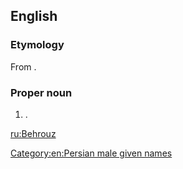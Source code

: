 ==English==

===Etymology===
From {{etyl|fa|en}} {{term|بهروز|tr=Behruz|lang=fa}}.

===Proper noun===
{{en-proper noun}}

# {{non-gloss definition|A transliteration of a Persian male [[given name]]}}.

[[Category:en:Persian male given names]]

[[ru:Behrouz]]